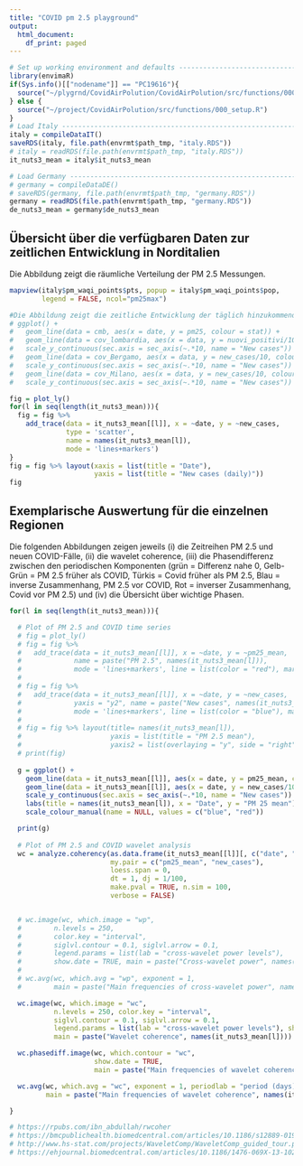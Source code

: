 ```yaml
---
title: "COVID pm 2.5 playground"
output:
  html_document:
    df_print: paged
---
```


```r
# Set up working environment and defaults --------------------------------------
library(envimaR)
if(Sys.info()[["nodename"]] == "PC19616"){
  source("~/plygrnd/CovidAirPolution/CovidAirPolution/src/functions/000_setup.R")
} else {
  source("~/project/CovidAirPolution/src/functions/000_setup.R")  
}
# Load Italy -------------------------------------------------------------------
italy = compileDataIT()
saveRDS(italy, file.path(envrmt$path_tmp, "italy.RDS"))
# italy = readRDS(file.path(envrmt$path_tmp, "italy.RDS"))
it_nuts3_mean = italy$it_nuts3_mean

# Load Germany -----------------------------------------------------------------
# germany = compileDataDE()
# saveRDS(germany, file.path(envrmt$path_tmp, "germany.RDS"))
germany = readRDS(file.path(envrmt$path_tmp, "germany.RDS"))
de_nuts3_mean = germany$de_nuts3_mean
```


## Übersicht über die verfügbaren Daten zur zeitlichen Entwicklung in Norditalien

Die Abbildung zeigt die räumliche Verteilung der PM 2.5 Messungen.
```r
mapview(italy$pm_waqi_points$pts, popup = italy$pm_waqi_points$pop, 
        legend = FALSE, ncol="pm25max")
```


```r
#Die Abbildung zeigt die zeitliche Entwicklung der täglich hinzukommenden COVID-19 Fälle in den Provinzen Norditaliens.
# ggplot() + 
#   geom_line(data = cmb, aes(x = date, y = pm25, colour = stat)) + 
#   geom_line(data = cov_lombardia, aes(x = data, y = nuovi_positivi/10)) + 
#   scale_y_continuous(sec.axis = sec_axis(~.*10, name = "New cases")) +
#   geom_line(data = cov_Bergamo, aes(x = data, y = new_cases/10, colour = "Covid Bergamo")) + 
#   scale_y_continuous(sec.axis = sec_axis(~.*10, name = "New cases")) +
#   geom_line(data = cov_Milano, aes(x = data, y = new_cases/10, colour = "Covid Milano")) + 
#   scale_y_continuous(sec.axis = sec_axis(~.*10, name = "New cases"))

fig = plot_ly()
for(l in seq(length(it_nuts3_mean))){
  fig = fig %>%
    add_trace(data = it_nuts3_mean[[l]], x = ~date, y = ~new_cases,
              type = 'scatter',
              name = names(it_nuts3_mean[l]),
              mode = 'lines+markers')
}
fig = fig %>% layout(xaxis = list(title = "Date"),
                     yaxis = list(title = "New cases (daily)"))
fig
```


## Exemplarische Auswertung für die einzelnen Regionen

Die folgenden Abbildungen zeigen jeweils (i) die Zeitreihen PM 2.5 und neuen COVID-Fälle, (ii) die wavelet coherence, (iii) die Phasendifferenz zwischen den periodischen Komponenten (grün = Differenz nahe 0, Gelb-Grün = PM 2.5 früher als COVID, Türkis = Covid früher als PM 2.5, Blau = inverse Zusammenhang, PM 2.5 vor COVID, Rot = inverser Zusammenhang, Covid vor PM 2.5) und (iv) die Übersicht über wichtige Phasen.
```r

for(l in seq(length(it_nuts3_mean))){

  # Plot of PM 2.5 and COVID time series
  # fig = plot_ly()
  # fig = fig %>%
  #   add_trace(data = it_nuts3_mean[[l]], x = ~date, y = ~pm25_mean,
  #             name = paste("PM 2.5", names(it_nuts3_mean[l])),
  #             mode = 'lines+markers', line = list(color = "red"), marker = list(color = "red"))
  # 
  # fig = fig %>%
  #   add_trace(data = it_nuts3_mean[[l]], x = ~date, y = ~new_cases,
  #             yaxis = "y2", name = paste("New cases", names(it_nuts3_mean[l])),
  #             mode = 'lines+markers', line = list(color = "blue"), marker = list(color = "blue"))
  # 
  # fig = fig %>% layout(title= names(it_nuts3_mean[l]),
  #                      yaxis = list(title = "PM 2.5 mean"),
  #                      yaxis2 = list(overlaying = "y", side = "right", title = "new cases"))
  # print(fig)
  
  g = ggplot() +
    geom_line(data = it_nuts3_mean[[l]], aes(x = date, y = pm25_mean, colour  = "PM 2.5 mean")) +
    geom_line(data = it_nuts3_mean[[l]], aes(x = date, y = new_cases/10, colour  = "New cases")) +
    scale_y_continuous(sec.axis = sec_axis(~.*10, name = "New cases")) +
    labs(title = names(it_nuts3_mean[l]), x = "Date", y = "PM 25 mean") +
    scale_colour_manual(name = NULL, values = c("blue", "red"))

  print(g)
  
  # Plot of PM 2.5 and COVID wavelet analysis
  wc = analyze.coherency(as.data.frame(it_nuts3_mean[[l]][, c("date", "pm25_mean", "new_cases")])[, -4],
                         my.pair = c("pm25_mean", "new_cases"),
                         loess.span = 0,
                         dt = 1, dj = 1/100,
                         make.pval = TRUE, n.sim = 100,
                         verbose = FALSE)


  # wc.image(wc, which.image = "wp",
  #        n.levels = 250,
  #        color.key = "interval",
  #        siglvl.contour = 0.1, siglvl.arrow = 0.1,
  #        legend.params = list(lab = "cross-wavelet power levels"),
  #        show.date = TRUE, main = paste("Cross-wavelet power", names(it_nuts3_mean[l])))
  #
  # wc.avg(wc, which.avg = "wp", exponent = 1,
  #        main = paste("Main frequencies of cross-wavelet power", names(it_nuts3_mean[l])))

  wc.image(wc, which.image = "wc",
           n.levels = 250, color.key = "interval",
           siglvl.contour = 0.1, siglvl.arrow = 0.1,
           legend.params = list(lab = "cross-wavelet power levels"), show.date = TRUE,
           main = paste("Wavelet coherence", names(it_nuts3_mean[l])))

  wc.phasediff.image(wc, which.contour = "wc",
                     show.date = TRUE,
                     main = paste("Main frequencies of wavelet coherence", names(it_nuts3_mean[l])))

  wc.avg(wc, which.avg = "wc", exponent = 1, periodlab = "period (days)",
         main = paste("Main frequencies of wavelet coherence", names(it_nuts3_mean[l])))

}

# https://rpubs.com/ibn_abdullah/rwcoher
# https://bmcpublichealth.biomedcentral.com/articles/10.1186/s12889-019-7607-2
# http://www.hs-stat.com/projects/WaveletComp/WaveletComp_guided_tour.pdf
# https://ehjournal.biomedcentral.com/articles/10.1186/1476-069X-13-102

```

```r

```